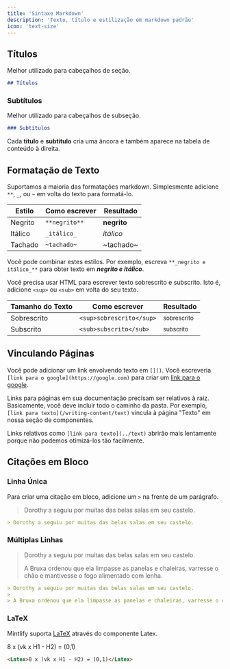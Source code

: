 ```yaml
---
title: 'Sintaxe Markdown'
description: 'Texto, título e estilização em markdown padrão'
icon: 'text-size'
---
```


## Títulos

Melhor utilizado para cabeçalhos de seção.

```md
## Títulos
```

### Subtítulos

Melhor utilizado para cabeçalhos de subseção.

```md
### Subtítulos
```

<Tip>

Cada **título** e **subtítulo** cria uma âncora e também aparece na tabela de conteúdo à direita.

</Tip>

## Formatação de Texto

Suportamos a maioria das formatações markdown. Simplesmente adicione `**`, `_`, ou `~` em volta do texto para formatá-lo.

| Estilo        | Como escrever     | Resultado       |
| ------------- | ----------------- | --------------- |
| Negrito       | `**negrito**`     | **negrito**     |
| Itálico       | `_itálico_`       | _itálico_       |
| Tachado       | `~tachado~`       | ~tachado~       |

Você pode combinar estes estilos. Por exemplo, escreva `**_negrito e itálico_**` para obter texto em **_negrito e itálico_**.

Você precisa usar HTML para escrever texto sobrescrito e subscrito. Isto é, adicione `<sup>` ou `<sub>` em volta do seu texto.

| Tamanho do Texto | Como escrever            | Resultado             |
| --------------- | ------------------------ | --------------------- |
| Sobrescrito     | `<sup>sobrescrito</sup>` | <sup>sobrescrito</sup> |
| Subscrito       | `<sub>subscrito</sub>`   | <sub>subscrito</sub>   |

## Vinculando Páginas

Você pode adicionar um link envolvendo texto em `[]()`. Você escreveria `[link para o google](https://google.com)` para criar um [link para o google](https://google.com).

Links para páginas em sua documentação precisam ser relativos à raiz. Basicamente, você deve incluir todo o caminho da pasta. Por exemplo, `[link para texto](/writing-content/text)` vincula à página "Texto" em nossa seção de componentes.

Links relativos como `[link para texto](../text)` abrirão mais lentamente porque não podemos otimizá-los tão facilmente.

## Citações em Bloco

### Linha Única

Para criar uma citação em bloco, adicione um `>` na frente de um parágrafo.

> Dorothy a seguiu por muitas das belas salas em seu castelo.

```md
> Dorothy a seguiu por muitas das belas salas em seu castelo.
```

### Múltiplas Linhas

> Dorothy a seguiu por muitas das belas salas em seu castelo.
>
> A Bruxa ordenou que ela limpasse as panelas e chaleiras, varresse o chão e mantivesse o fogo alimentado com lenha.

```md
> Dorothy a seguiu por muitas das belas salas em seu castelo.
>
> A Bruxa ordenou que ela limpasse as panelas e chaleiras, varresse o chão e mantivesse o fogo alimentado com lenha.
```

### LaTeX

Mintlify suporta [LaTeX](https://www.latex-project.org) através do componente Latex.

<Latex>8 x (vk x H1 - H2) = (0,1)</Latex>

```md
<Latex>8 x (vk x H1 - H2) = (0,1)</Latex>
```